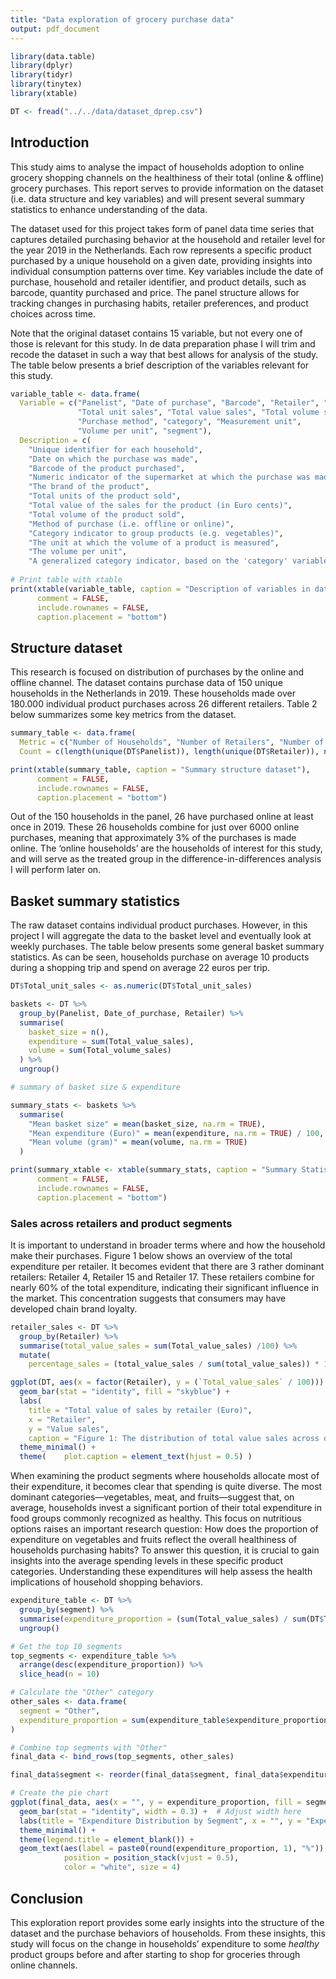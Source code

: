 ```yaml
---
title: "Data exploration of grocery purchase data"
output: pdf_document
---
```


```r
library(data.table)
library(dplyr)
library(tidyr)
library(tinytex)
library(xtable)
```


```r

DT <- fread("../../data/dataset_dprep.csv")
```

## Introduction

This study aims to analyse the impact of households adoption to online grocery shopping channels on the healthiness of their total (online & offline) grocery purchases. This report serves to provide information on the dataset (i.e. data structure and key variables) and will present several summary statistics to enhance understanding of the data.

The dataset used for this project takes form of panel data time series that captures detailed purchasing behavior at the household and retailer level for the year 2019 in the Netherlands. Each row represents a specific product purchased by a unique household on a given date, providing insights into individual consumption patterns over time. Key variables include the date of purchase, household and retailer identifier, and product details, such as barcode, quantity purchased and price. The panel structure allows for tracking changes in purchasing habits, retailer preferences, and product choices across time. 

Note that the original dataset contains 15 variable, but not every one of those is relevant for this study. In de data preparation phase I will trim and recode the dataset in such a way that best allows for analysis of the study. The table below presents a brief description of the variables relevant for this study.

```r
variable_table <- data.frame(
  Variable = c("Panelist", "Date of purchase", "Barcode", "Retailer", "Brand", 
               "Total unit sales", "Total value sales", "Total volume sales", 
               "Purchase method", "category", "Measurement unit", 
               "Volume per unit", "segment"),
  Description = c(
    "Unique identifier for each household",
    "Date on which the purchase was made",
    "Barcode of the product purchased",
    "Numeric indicator of the supermarket at which the purchase was made",
    "The brand of the product",
    "Total units of the product sold",
    "Total value of the sales for the product (in Euro cents)",
    "Total volume of the product sold",
    "Method of purchase (i.e. offline or online)",
    "Category indicator to group products (e.g. vegetables)",
    "The unit at which the volume of a product is measured",
    "The volume per unit",
    "A generalized category indicator, based on the 'category' variable"))
    
# Print table with xtable
print(xtable(variable_table, caption = "Description of variables in dataset"), 
      comment = FALSE, 
      include.rownames = FALSE, 
      caption.placement = "bottom")

```
\newpage

## Structure dataset
This research is focused on distribution of purchases by the online and offline channel. The dataset contains purchase data of 150 unique households in the Netherlands in 2019. These households made over 180.000 individual product purchases across 26 different retailers. Table 2 below summarizes some key metrics from the dataset. 
 

```r
summary_table <- data.frame(
  Metric = c("Number of Households", "Number of Retailers", "Number of Purchases"),
  Count = c(length(unique(DT$Panelist)), length(unique(DT$Retailer)), nrow(DT)))

print(xtable(summary_table, caption = "Summary structure dataset"), 
      comment = FALSE, 
      include.rownames = FALSE, 
      caption.placement = "bottom")
```
Out of the 150 households in the panel, 26 have purchased online at least once in 2019. These 26 households combine for just over 6000 online purchases, meaning that approximately 3% of the purchases is made online. The 'online households' are the households of interest for this study, and will serve as the treated group in the difference-in-differences analysis I will perform later on.

## Basket summary statistics

The raw dataset contains individual product purchases. However, in this project I will aggregate the data to the basket level and eventually look at weekly purchases. The table below presents some general basket summary statistics. As can be seen, households purchase on average 10 products during a shopping trip and spend on average 22 euros per trip.


```r
DT$Total_unit_sales <- as.numeric(DT$Total_unit_sales)

baskets <- DT %>% 
  group_by(Panelist, Date_of_purchase, Retailer) %>%
  summarise(
    basket_size = n(),
    expenditure = sum(Total_value_sales),
    volume = sum(Total_volume_sales)
  ) %>%
  ungroup()
```


```r
# summary of basket size & expenditure

summary_stats <- baskets %>%
  summarise(
    "Mean basket size" = mean(basket_size, na.rm = TRUE),
    "Mean expenditure (Euro)" = mean(expenditure, na.rm = TRUE) / 100,
    "Mean volume (gram)" = mean(volume, na.rm = TRUE)
  )

print(summary_xtable <- xtable(summary_stats, caption = "Summary Statistics of Average Basket Size, Expenditure, and Volume"), 
      comment = FALSE, 
      include.rownames = FALSE, 
      caption.placement = "bottom")
```



### Sales across retailers and product segments

It is important to understand in broader terms where and how the household make their purchases. Figure 1 below shows an overview of the total expenditure per retailer. It becomes evident that there are 3 rather dominant retailers: Retailer 4, Retailer 15 and Retailer 17. These retailers combine for nearly 60% of the total expenditure, indicating their significant influence in the market. This concentration suggests that consumers may have developed chain brand loyalty.

```r
retailer_sales <- DT %>%
  group_by(Retailer) %>%
  summarise(total_value_sales = sum(Total_value_sales) /100) %>%
  mutate(
    percentage_sales = (total_value_sales / sum(total_value_sales)) * 100  )

ggplot(DT, aes(x = factor(Retailer), y = (`Total_value_sales` / 100))) +
  geom_bar(stat = "identity", fill = "skyblue") +
  labs(
    title = "Total value of sales by retailer (Euro)", 
    x = "Retailer", 
    y = "Value sales",
    caption = "Figure 1: The distribution of total value sales across different retailers") +
  theme_minimal() +
  theme(    plot.caption = element_text(hjust = 0.5) )
```

When examining the product segments where households allocate most of their expenditure, it becomes clear that spending is quite diverse. The most dominant categories—vegetables, meat, and fruits—suggest that, on average, households invest a significant portion of their total expenditure in food groups commonly recognized as healthy. This focus on nutritious options raises an important research question: How does the proportion of expenditure on vegetables and fruits reflect the overall healthiness of households purchasing habits? To answer this question, it is crucial to gain insights into the average spending levels in these specific product categories. Understanding these expenditures will help assess the health implications of household shopping behaviors.


```r
expenditure_table <- DT %>%
  group_by(segment) %>%
  summarise(expenditure_proportion = (sum(Total_value_sales) / sum(DT$Total_value_sales)) * 100) %>%
  ungroup()

# Get the top 10 segments
top_segments <- expenditure_table %>%
  arrange(desc(expenditure_proportion)) %>%
  slice_head(n = 10)

# Calculate the "Other" category
other_sales <- data.frame(
  segment = "Other",
  expenditure_proportion = sum(expenditure_table$expenditure_proportion[-(1:10)])
)

# Combine top segments with "Other"
final_data <- bind_rows(top_segments, other_sales)

final_data$segment <- reorder(final_data$segment, final_data$expenditure_proportion)

# Create the pie chart
ggplot(final_data, aes(x = "", y = expenditure_proportion, fill = segment)) +
  geom_bar(stat = "identity", width = 0.3) +  # Adjust width here
  labs(title = "Expenditure Distribution by Segment", x = "", y = "Expenditure Proportion (%)") +
  theme_minimal() +
  theme(legend.title = element_blank()) +
  geom_text(aes(label = paste0(round(expenditure_proportion, 1), "%")), 
            position = position_stack(vjust = 0.5), 
            color = "white", size = 4)

```

## Conclusion

This exploration report provides some early insights into the structure of the dataset and the purchase behaviors of households. From these insights, this study will focus on the change in households' expenditure to some *healthy* product groups before and after starting to shop for groceries through online channels.